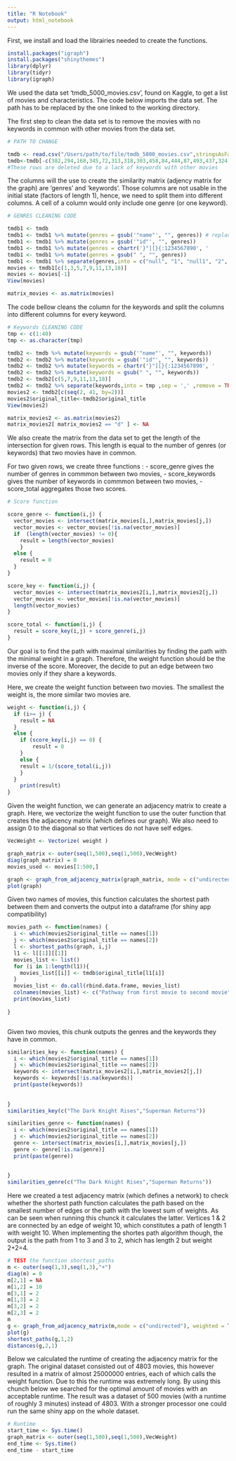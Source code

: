 ```yaml
---
title: "R Notebook"
output: html_notebook
---
```



First, we install and load the librairies needed to create the functions. 

```r
install.packages("igraph")
install.packages("shinythemes")
library(dplyr)
library(tidyr)
library(igraph)
```

We used the data set 'tmdb_5000_movies.csv', found on Kaggle, to get a list of movies and characteristics. 
The code below imports the data set. The path has to be replaced by the one linked to the working directory.

The first step to clean the data set is to remove the movies with no keywords in common with other movies from the data set. 

```r
# PATH TO CHANGE 

tmdb <- read.csv("/Users/path/to/file/tmdb_5000_movies.csv",stringsAsFactors = FALSE) 
tmdb<-tmdb[-c(382,294,168,345,72,313,318,303,458,84,444,87,493,437,324), ]
#These rows are deleted due to a lack of keywords with other movies

```

The columns will the use to create the similarity matrix (adjency matrix for the graph) are 'genres' and 'keywords'. 
Those columns are not usable in the initial state (factors of length 1), hence, we need to split them into different columns. A cell of a column would only include one genre (or one keyword).

```r
# GENRES CLEANING CODE 

tmdb1 <- tmdb 
tmdb1 <- tmdb1 %>% mutate(genres = gsub('"name"', "", genres)) # replace the string "name" by the empty string 
tmdb1 <- tmdb1 %>% mutate(genres = gsub('"id"', "", genres))
tmdb1 <- tmdb1 %>% mutate(genres = chartr('}"][}{:1234567890', '                 ', genres))  
tmdb1 <- tmdb1 %>% mutate(genres = gsub(" ", "", genres))
tmdb1 <- tmdb1 %>% separate(genres,into = c("null", "1", "null1", "2", "null2", "3", "null3","4","null4", "5", "null5", "6"),sep = ',' ,remove = TRUE)
movies <- tmdb1[c(1,3,5,7,9,11,13,18)]
movies <- movies[-1]
View(movies)

matrix_movies <- as.matrix(movies)
```

The code bellow cleans the column for the keywords and split the columns into different columns for every keyword.


```r

# Keywords CLEANING CODE 
tmp <- c(1:40)
tmp <- as.character(tmp)

tmdb2 <- tmdb %>% mutate(keywords = gsub('"name"', "", keywords))
tmdb2 <- tmdb2 %>% mutate(keywords = gsub('"id"', "", keywords))
tmdb2 <- tmdb2 %>% mutate(keywords = chartr('}"][}{:1234567890', '                 ', keywords))
tmdb2 <- tmdb2 %>% mutate(keywords = gsub(" ", "", keywords))
tmdb2 <- tmdb2[c(5,7,9,11,13,18)]
tmdb2 <- tmdb2 %>% separate(keywords,into = tmp ,sep = ',' ,remove = TRUE)
movies2 <- tmdb2[c(seq(2, 41, by=2))]
movies2$original_title<-tmdb2$original_title
View(movies2)

matrix_movies2 <- as.matrix(movies2)
matrix_movies2[ matrix_movies2 == "d" ] <- NA
```

We also create the matrix from the data set to get the length of the intersection for given rows. This length is equal to the number of genres (or keywords) that two movies have in common.

For two given rows, we create three functions : 
- score_genre gives the number of genres in commmon between two movies, 
- score_keywords gives the number of keywords in commmon between two movies, 
- score_total aggregates those two scores. 


```r
# Score function 

score_genre <- function(i,j) {
  vector_movies <- intersect(matrix_movies[i,],matrix_movies[j,])
  vector_movies <- vector_movies[!is.na(vector_movies)]
  if  (length(vector_movies) != 0){
    result = length(vector_movies)
    }
  else {
    result = 0 
  }
}

score_key <- function(i,j) {
  vector_movies <- intersect(matrix_movies2[i,],matrix_movies2[j,])
  vector_movies <- vector_movies[!is.na(vector_movies)]
  length(vector_movies)
}

score_total <- function(i,j) {
  result = score_key(i,j) + score_genre(i,j)
}

```

Our goal is to find the path with maximal similarities by finding the path with the minimal weight in a graph. Therefore, the weight function should be the inverse of the score. 
Moreover, the decide to put an edge between two movies only if they share a keywords. 

Here, we create the weight function between two movies. The smallest the weight is, the more similar two movies are. 


```r
weight <- function(i,j) {
  if (i>= j) {
    result = NA
  }
  else {
    if (score_key(i,j) == 0) {
        result = 0
    }
    else {
    result = 1/(score_total(i,j))
    }
  }
    print(result)
}
```

Given the weight function, we can generate an adjacency matrix to create a graph. 
Here, we vectorize the weight function to use the outer function that creates the adjacency matrix (which defines our graph). We also need to assign 0 to the diagonal so that vertices do not have self edges. 


```r

VecWeight <- Vectorize( weight )

graph_matrix <- outer(seq(1,500),seq(1,500),VecWeight) 
diag(graph_matrix) = 0 
movies_used <- movies[1:500,] 

graph <- graph_from_adjacency_matrix(graph_matrix, mode = c("undirected"), weighted = T)
plot(graph)


```

Given two names of movies, this function calculates the shortest path between them and converts the output into a dataframe (for shiny app compatibility)

```r


movies_path <- function(names) {
  i <- which(movies2$original_title == names[1])
  j <- which(movies2$original_title == names[2])
  l <- shortest_paths(graph, i,j)
  l1 <- l[[1]][[1]]
  movies_list <- list()
  for (i in 1:length(l1)){
    movies_list[[i]] <- tmdb$original_title[l1[i]]
  }
  movies_list <- do.call(rbind.data.frame, movies_list)
  colnames(movies_list) <- c("Pathway from first movie to second movie")
  print(movies_list)
  
}



```

Given two movies, this chunk outputs the genres and the keywords they have in common.

```r

similarities_key <- function(names) {
  i <- which(movies2$original_title == names[1])
  j <- which(movies2$original_title == names[2])
  keywords <- intersect(matrix_movies2[i,],matrix_movies2[j,])
  keywords <- keywords[!is.na(keywords)]
  print(paste(keywords))
  
  
}
similarities_key(c("The Dark Knight Rises","Superman Returns"))

similarities_genre <- function(names) {
  i <- which(movies2$original_title == names[1])
  j <- which(movies2$original_title == names[2])
  genre <- intersect(matrix_movies[i,],matrix_movies[j,])
  genre <- genre[!is.na(genre)]
  print(paste(genre))
  
  
}
similarities_genre(c("The Dark Knight Rises","Superman Returns"))

```

Here we created a test adjacency matrix (which defines a network) to check whether the shortest path function calculates the path based on the smallest number of edges or the path with the lowest sum of weights. As can be seen when running this chunck it calculates the latter. Vertices 1 & 2 are connected by an edge of weight 10, which constitutes a path of length 1 with weight 10. When implementing the shortes path algorithm though, the output is the path from 1 to 3 and 3 to 2, which has length 2 but weight 2+2=4.

```r
# TEST the function shortest_paths
m <- outer(seq(1,3),seq(1,3),"+")
diag(m) = 0
m[2,1] = NA
m[1,2] = 10
m[3,1] = 2
m[1,3] = 2
m[3,2] = 2
m[2,3] = 2
m
g <- graph_from_adjacency_matrix(m,mode = c("undirected"), weighted = T)
plot(g)
shortest_paths(g,1,2)
distances(g,2,1)
```

Below we calculated the runtime of creating the adjacency matrix for the graph.
The original dataset consisted out of 4803 movies, this however resulted in a matrix of almost 25000000 entries, each of which calls the weight function. Due to this the runtime was extremely long. By using this chunch below we searched for the optimal amount of movies with an acceptable runtime. The result was a dataset of 500 movies (with a runtime of roughly 3 minutes) instead of 4803. With a stronger processor one could run the same shiny app on the whole dataset.

```r
# Runtime 
start_time <- Sys.time()
graph_matrix <- outer(seq(1,500),seq(1,500),VecWeight) 
end_time <- Sys.time()
end_time - start_time
```




